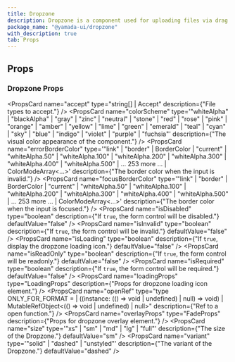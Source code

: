 ```yaml
---
title: Dropzone
description: Dropzone is a component used for uploading files via drag and drop.
package_name: "@yamada-ui/dropzone"
with_description: true
tab: Props
---
```


## Props

### Dropzone Props

<PropsCard
  name="accept"
  type="string[] | Accept"
  description={"File types to accept."}
/>
<PropsCard
  name="colorScheme"
  type='"whiteAlpha" | "blackAlpha" | "gray" | "zinc" | "neutral" | "stone" | "red" | "rose" | "pink" | "orange" | "amber" | "yellow" | "lime" | "green" | "emerald" | "teal" | "cyan" | "sky" | "blue" | "indigo" | "violet" | "purple" | "fuchsia"'
  description={"The visual color appearance of the component."}
/>
<PropsCard
  name="errorBorderColor"
  type='"link" | "border" | BorderColor | "current" | "whiteAlpha.50" | "whiteAlpha.100" | "whiteAlpha.200" | "whiteAlpha.300" | "whiteAlpha.400" | "whiteAlpha.500" | ... 253 more ... | ColorModeArray<...>'
  description={"The border color when the input is invalid."}
/>
<PropsCard
  name="focusBorderColor"
  type='"link" | "border" | BorderColor | "current" | "whiteAlpha.50" | "whiteAlpha.100" | "whiteAlpha.200" | "whiteAlpha.300" | "whiteAlpha.400" | "whiteAlpha.500" | ... 253 more ... | ColorModeArray<...>'
  description={"The border color when the input is focused."}
/>
<PropsCard
  name="isDisabled"
  type="boolean"
  description={"If `true`, the form control will be disabled."}
  defaultValue="false"
/>
<PropsCard
  name="isInvalid"
  type="boolean"
  description={"If `true`, the form control will be invalid."}
  defaultValue="false"
/>
<PropsCard
  name="isLoading"
  type="boolean"
  description={"If `true`, display the dropzone loading icon."}
  defaultValue="false"
/>
<PropsCard
  name="isReadOnly"
  type="boolean"
  description={"If `true`, the form control will be readonly."}
  defaultValue="false"
/>
<PropsCard
  name="isRequired"
  type="boolean"
  description={"If `true`, the form control will be required."}
  defaultValue="false"
/>
<PropsCard
  name="loadingProps"
  type="LoadingProps"
  description={"Props for dropzone loading icon element."}
/>
<PropsCard
  name="openRef"
  type="type ONLY_FOR_FORMAT =
  | ((instance: (() => void | undefined) | null) => void)
  | MutableRefObject<(() => void | undefined) | null>"
  description={"Ref to a open function."}
/>
<PropsCard
  name="overlayProps"
  type="FadeProps"
  description={"Props for dropzone overlay element."}
/>
<PropsCard
  name="size"
  type='"xs" | "sm" | "md" | "lg" | "full"'
  description={"The size of the Dropzone."}
  defaultValue="sm"
/>
<PropsCard
  name="variant"
  type='"solid" | "dashed" | "unstyled"'
  description={"The variant of the Dropzone."}
  defaultValue="dashed"
/>
